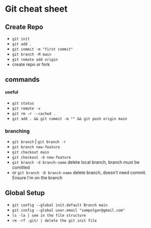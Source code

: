# Git cheat sheet

## Create Repo

- `git init`
- `git add .`
- `git commit -m "first commit"`
- `git branch -M main`
- `git remote add origin`
- create repo or fork

## commands

#### useful

- `git status`
- `git remote -v`
- `git rm -r --cached .`
- `git add . && git commit -m "" && git push origin main`

### branching

- `git branch` | `git branch -r`
- `git branch new-feature`
- `git checkout main`
- `git checkout -b new-feature`
- `git branch -d branch-name` delete local branch, branch must be comitted
- or `git branch -D branch-name` delete branch, doesn't need commit. Ensure I'm on the branch

## Global Setup

- `git config --global init.default Branch main`
- `git config --global user.email "sampolgar@gmail.com"`
- `ls -la | see in the file structure`
- `rm -rf .git/ | delete the git init file`
